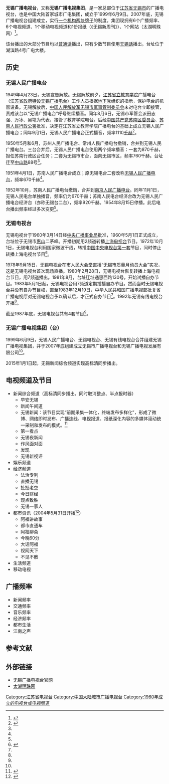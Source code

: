 {{Infobox broadcasting network
| name = 无锡广播电视台
| former_names = 无锡人民广播电台<br>无锡电视台
| image = 
| type =  有线电视、广播
| country = {{PRC}}
| area = [[无锡市|无锡市]]全境及周边部分地区
| founded = 1999年6月9日
| tvstations =6套电视节目
| radiostations =6套广播节目
| 官方網站 = http://btv.thmz.com/
| 備註 = 
}}
'''无锡广播电视台'''，又称'''无锡广播电视集团'''，是一家总部位于[[江苏省|江苏省]][[无锡市|无锡市]]的广播电视台，也是中国大陆首家城市广电集团，成立于1999年6月9日。2007年底，无锡广播电视台组建成立，实行[[一个机构两块牌子|一个机构两块牌子]]的制度。集团现拥有6个广播频率、6个电视频道、1个移动电视频道和1份报纸（《无锡新周刊》）、1个网站（太湖明珠网）<ref name=jj>{{cite web|url =http://btv.thmz.com/col279/2009-07-02/390575.html|title =无锡广播电视台（集团）|website =无锡广播电视台|date =2009-07-02|access-date =2018-06-05|archive-url =https://web.archive.org/web/20181101221450/http://btv.thmz.com/col279/2009-07-02/390575.html|archive-date =2018-11-01|dead-url =yes}}</ref>。

该台播出的大部分节目均以[[普通话|普通话]]播出，只有少数节目使用[[无锡话|无锡话]]播出。台址位于湖滨路4号广电大楼。

==历史==
===无锡人民广播电台===
1949年4月23日，无锡宣告解放。无锡解放前夕，[[江苏省立教育学院|江苏省立教育学院]]广播电台（[[江苏省政府特设无锡广播电台|江苏省政府特设无锡广播电台]]）工作人员根据[[地下党|地下党]]组织的指示，保护电台的机器设备。无锡解放后，[[中国人民解放军无锡市军事管制委员会|中国人民解放军无锡市军事管制委员会]]未对电台立即接管，责成该台以“无锡广播电台”呼号继续播音。同年8月6日，无锡市军管会派田志强、万冰、吴垲为代表，接管了教育学院电台。后经[[中国共产党苏南区委员会|中国共产党苏南区委员会]]、[[苏南人民行政公署|苏南人民行政公署]]批准，决定在江苏省立教育学院广播电台的基础上成立无锡人民广播电台；同年9月1日，无锡人民广播电台正式播音，频率1110[[千赫|千赫]]<ref name=dfz1>{{cite web|url =http://www.jssdfz.com/book/gbdsz/D1/D6J.html|title =第六节  地、市级广播电台|website =江苏省地方志|accessdate =2018-06-05|archive-date =2015-08-14|archive-url =https://web.archive.org/web/20150814154142/http://www.jssdfz.com/book/gbdsz/D1/D6J.html|dead-url =no}}</ref>。

1950年5月和6月，苏州人民广播电台、常州人民广播电台撤销，合并到无锡人民广播电台。三台合并后，无锡人民广播电台使用两个频率播音：一套为870千赫，担任苏南行政区台任务；二套为无锡市市台，面向无锡市区，频率760千赫。台址迁至[[中山路_(无锡)|中山路]]88号<ref name=dfz1/>。

1951年4月1日，苏南人民广播电台成立；原无锡电台二套改称[[无锡人民广播电台|无锡人民广播电台]]，频率670千赫<ref name=dfz1/>。

1952年10月，苏南人民广播电台撤銷，合并到[[南京人民广播电台|南京人民广播电台]]。同年11月1日，无锡人民电台单独播音，频率仍为670千赫；苏南人民电台经济台改为无锡人民广播电台经济台（亦称无锡台二台），频率920千赫。1954年8月15日停播。此后电台播出频率经过多次变更<ref name=dfz1/>。

===无锡电视台===
无锡电视台于1960年3月14日经[[中央广播事业局|中央广播事业局]]批准，1960年5月1日正式成立，台址位于无锡市[[惠山|惠山]]二茅峰。开播初期用2频道转播[[上海电视台|上海电视台]]节目。1972年10月1日，无锡电视台利用国家微波干线，转播[[中国中央电视台综合频道|中国中央电视台第一套]]节目，同时停止转播上海电视台节目<ref name=dfz2>{{cite web|url =http://www.jssdfz.com/book/gbdsz/D3/D2J.html|title =第二节 地、市级电视台|website =江苏省地方志|accessdate =2018-06-05|archive-date =2015-08-14|archive-url =https://web.archive.org/web/20150814154159/http://www.jssdfz.com/book/gbdsz/D3/D2J.html|dead-url =no}}</ref>。

1978年9月15日，无锡电视台在市人民大会堂直播“无锡市质量月动员大会”实况，这是无锡电视台首次现场直播。1980年2月28日，无锡电视台恢复转播上海电视台节目，用7频道播出。1981年8月，台址迁址通惠西路130号，开始试播自办节目。1983年5月1日起，无锡电视台用7频道定期插播自办节目。然而当时无锡电视台并没有自办节目权，直至1983年12月19日，[[中华人民共和国广播电视部|中华人民共和国广播电视部]]批复省广播电视厅对无锡电视台予以确认后，才正式自办节目<ref name=dfz2/>。1992年无锡有线电视台开播<ref name=jj/>。

截至1987年底，无锡电视台共有4套节目<ref name=dfz2/>。

===无锡广播电视集团（台）===
1999年6月9日，无锡人民广播电台、无锡电视台、无锡有线电视台合并组建无锡广播电视集团，并于2007年底组建成立无锡市广播电视台和无锡广播电视发展有限公司<ref name=jj/>。

2015年1月1日起，无锡新闻综合频道实现高标清同步播出。

==电视频道及节目==
* 新闻综合频道（高标清同步播出，同时取消整点、半点报时器）
**早安无锡
**新闻午间道
**无锡新闻：该节目实现“前期采集一体化，终端发布多样化”，形成了微博、网络即时发布、广播连线、电视报道、报纸深化内容的多媒体滚动统一采制和发布的模式。<ref>{{Cite web |url=http://www.paihangbang.com.cn/?type=text&id=1577 |title=2013全国城市电视台发展报告 |access-date=2014-11-11 |archive-date=2019-06-09 |archive-url=https://web.archive.org/web/20190609142904/http://www.paihangbang.com.cn/?type=text&id=1577 |dead-url=no }}</ref>
**第一看点
** 无锡夜新闻
** 作风面对面
** 发现
** 无锡新视评
* 娱乐频道 
* 经济频道
** 法治专列
** 直播无锡
** 扯扯老空
** 今日财经
** 观点致胜
** 无锡一家人
* 都市资讯（2004年5月31日开播<ref>{{cite news |title=无锡都市资讯频道|url=https://qikan.chaoxing.com/detail_38502727e7500f267239f2660b953dc3a49d915928c3d9f71921b0a3ea255101fc1cf1fbb4666ae63e64e2a0481c643d42576b2fa24349f36217e7c603a26d7195d6270530b215a139f7464cee96a23f20b88c6e534e6905ff2392838a1740b511270bb1d955dcf1adfd43ad95f43916}}</ref>） 
** 阿福讲故事   
** 都市直通车   
** 阿福聊斋   
** 今晚60分   
** 大话阿福   
** 视网天下 
** 不见不散
* 生活频道 
* 移动电视

==广播频率==
* 新闻频率 
* 交通频率 
* 音乐频率
* 经济频率 
* 都市生活 
* 江南之声

== 参考文献 ==
{{reflist}}

==外部链接==
*[https://web.archive.org/web/20141111021703/http://btv.thmz.com/ 无锡广播电视台官网]
*[http://www.thmz.com/ 太湖明珠网]

{{江苏省电视台}}
[[Category:江苏省电视台|Category:江苏省电视台]]
[[Category:中国大陆城市广播电视台|Category:中国大陆城市广播电视台]]
[[Category:1960年成立的电视台或电视频道|Category:1960年成立的电视台或电视频道]]